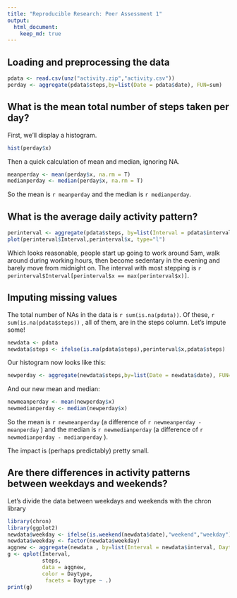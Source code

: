 ```yaml
---
title: "Reproducible Research: Peer Assessment 1"
output: 
  html_document:
    keep_md: true
---
```



## Loading and preprocessing the data
```r
pdata <- read.csv(unz("activity.zip","activity.csv"))
perday <- aggregate(pdata$steps,by=list(Date = pdata$date), FUN=sum)
```

## What is the mean total number of steps taken per day?
First, we'll display a histogram.
```r
hist(perday$x)
```

Then a quick calculation of mean and median, ignoring NA.

```r
meanperday <- mean(perday$x, na.rm = T)
medianperday <- median(perday$x, na.rm = T)
```

So the mean is `r meanperday` and the median is `r medianperday`.

## What is the average daily activity pattern?
```r
perinterval <- aggregate(pdata$steps, by=list(Interval = pdata$interval), FUN="mean", na.rm = TRUE, na.action="na.pass")
plot(perinterval$Interval,perinterval$x, type="l")
```

Which looks reasonable, people start up going to work around 5am, walk around during working hours, then become sedentary in the evening and barely move from midnight on. The interval with most stepping is `r perinterval$Interval[perinterval$x == max(perinterval$x)]`.

## Imputing missing values

The total number of NAs in the data is `r sum(is.na(pdata))`. Of these, `r sum(is.na(pdata$steps))` , all of them, are in the steps column. Let's impute some!

```r
newdata <- pdata
newdata$steps <- ifelse(is.na(pdata$steps),perinterval$x,pdata$steps)
```

Our histogram now looks like this:
```r
newperday <- aggregate(newdata$steps,by=list(Date = newdata$date), FUN=sum)
```

And our new mean and median:

```r
newmeanperday <- mean(newperday$x)
newmedianperday <- median(newperday$x)
```

So the mean is `r newmeanperday` (a difference of `r newmeanperday - meanperday` ) and the median is `r newmedianperday` (a difference of `r newmedianperday - medianperday` ).

The impact is (perhaps predictably) pretty small.

## Are there differences in activity patterns between weekdays and weekends?
Let's divide the data between weekdays and weekends with the chron library
```r
library(chron)
library(ggplot2)
newdata$weekday <- ifelse(is.weekend(newdata$date),"weekend","weekday")
newdata$weekday <- factor(newdata$weekday)
aggnew <- aggregate(newdata , by=list(Interval = newdata$interval, Daytype = newdata$weekday), FUN=mean)
g <- qplot(Interval, 
           steps, 
           data = aggnew, 
           color = Daytype, 
            facets = Daytype ~ .)
print(g)

```

